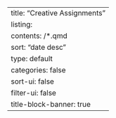 ---
title: "Creative Assignments"
listing:
  contents: /*.qmd
  sort: "date desc"
  type: default
  categories: false
  sort-ui: false
  filter-ui: false
title-block-banner: true
---
